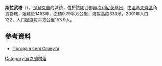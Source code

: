{{coord|49|3|23|N|27|23|37|E|scale:100000|display=title}}

'''斯拉武塔'''（{{lang-uk|Славута}}），是[[烏克蘭|烏克蘭]]的城鎮，位於該國西部[[赫梅利尼茨基州|赫梅利尼茨基州]]，由[[溫基夫齊區|溫基夫齊區]]負責管轄，始建於1453年，面積0.79平方公里，海拔高度333米，2001年人口122，人口密度每平方公里153.9人。

==參考資料==
* [http://weather.in.ua/ua/hmel'nickaja/24084 Погода в селі Славута]

{{Ukraine-geo-stub}}
[[Category:烏克蘭村落|Category:烏克蘭村落]]